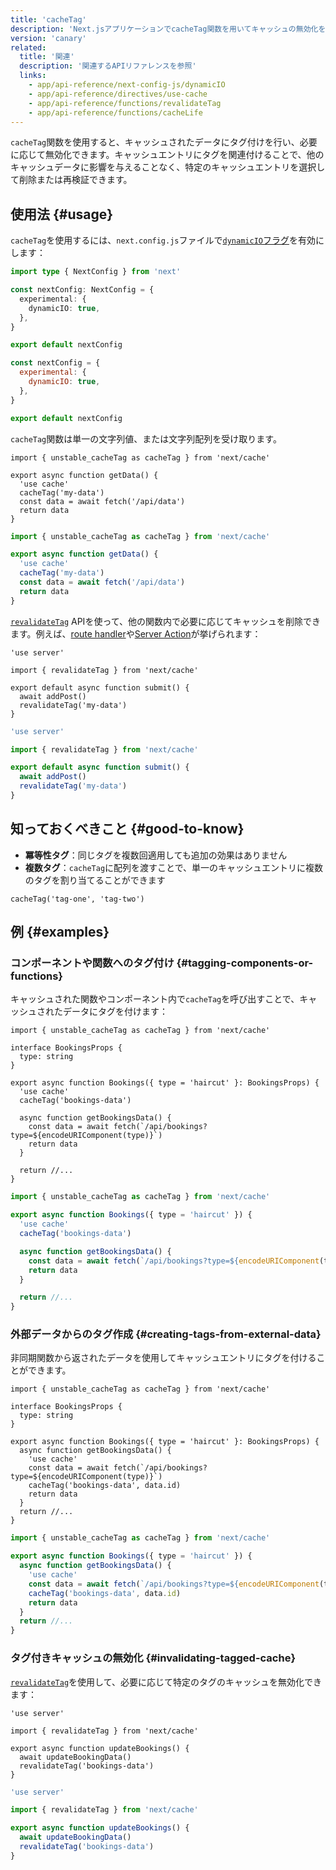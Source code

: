 ```yaml
---
title: 'cacheTag'
description: 'Next.jsアプリケーションでcacheTag関数を用いてキャッシュの無効化を管理する方法を学びます'
version: 'canary'
related:
  title: '関連'
  description: '関連するAPIリファレンスを参照'
  links:
    - app/api-reference/next-config-js/dynamicIO
    - app/api-reference/directives/use-cache
    - app/api-reference/functions/revalidateTag
    - app/api-reference/functions/cacheLife
---
```


`cacheTag`関数を使用すると、キャッシュされたデータにタグ付けを行い、必要に応じて無効化できます。キャッシュエントリにタグを関連付けることで、他のキャッシュデータに影響を与えることなく、特定のキャッシュエントリを選択して削除または再検証できます。

## 使用法 {#usage}

`cacheTag`を使用するには、`next.config.js`ファイルで[`dynamicIO`フラグ](/docs/app/api-reference/next-config-js/dynamicIO)を有効にします：

<Tabs>
<TabItem value="ts" label="TypeScript">

```ts title="next.config.ts" switcher
import type { NextConfig } from 'next'

const nextConfig: NextConfig = {
  experimental: {
    dynamicIO: true,
  },
}

export default nextConfig
```

</TabItem>
<TabItem value="js" label="JavaScript">

```js title="next.config.js" switcher
const nextConfig = {
  experimental: {
    dynamicIO: true,
  },
}

export default nextConfig
```

</TabItem>
</Tabs>

`cacheTag`関数は単一の文字列値、または文字列配列を受け取ります。

<Tabs>
<TabItem value="tsx" label="TypeScript">

```tsx title="app/data.ts" switcher
import { unstable_cacheTag as cacheTag } from 'next/cache'

export async function getData() {
  'use cache'
  cacheTag('my-data')
  const data = await fetch('/api/data')
  return data
}
```

</TabItem>
<TabItem value="jsx" label="JavaScript">

```jsx title="app/data.js" switcher
import { unstable_cacheTag as cacheTag } from 'next/cache'

export async function getData() {
  'use cache'
  cacheTag('my-data')
  const data = await fetch('/api/data')
  return data
}
```

</TabItem>
</Tabs>

[`revalidateTag`](/docs/app/api-reference/functions/revalidateTag) APIを使って、他の関数内で必要に応じてキャッシュを削除できます。例えば、[route handler](/docs/app/building-your-application/routing/route-handlers)や[Server Action](/docs/app/building-your-application/data-fetching/server-actions-and-mutations)が挙げられます：

<Tabs>
<TabItem value="tsx" label="TypeScript">

```tsx title="app/action.ts" switcher
'use server'

import { revalidateTag } from 'next/cache'

export default async function submit() {
  await addPost()
  revalidateTag('my-data')
}
```

</TabItem>
<TabItem value="jsx" label="JavaScript">

```jsx title="app/action.js" switcher
'use server'

import { revalidateTag } from 'next/cache'

export default async function submit() {
  await addPost()
  revalidateTag('my-data')
}
```

</TabItem>
</Tabs>

## 知っておくべきこと {#good-to-know}

- **冪等性タグ**：同じタグを複数回適用しても追加の効果はありません
- **複数タグ**：`cacheTag`に配列を渡すことで、単一のキャッシュエントリに複数のタグを割り当てることができます

```tsx
cacheTag('tag-one', 'tag-two')
```

## 例 {#examples}

### コンポーネントや関数へのタグ付け {#tagging-components-or-functions}

キャッシュされた関数やコンポーネント内で`cacheTag`を呼び出すことで、キャッシュされたデータにタグを付けます：

<Tabs>
<TabItem value="tsx" label="TypeScript">

```tsx title="app/components/bookings.tsx" switcher
import { unstable_cacheTag as cacheTag } from 'next/cache'

interface BookingsProps {
  type: string
}

export async function Bookings({ type = 'haircut' }: BookingsProps) {
  'use cache'
  cacheTag('bookings-data')

  async function getBookingsData() {
    const data = await fetch(`/api/bookings?type=${encodeURIComponent(type)}`)
    return data
  }

  return //...
}
```

</TabItem>
<TabItem value="jsx" label="JavaScript">

```jsx title="app/components/bookings.js" switcher
import { unstable_cacheTag as cacheTag } from 'next/cache'

export async function Bookings({ type = 'haircut' }) {
  'use cache'
  cacheTag('bookings-data')

  async function getBookingsData() {
    const data = await fetch(`/api/bookings?type=${encodeURIComponent(type)}`)
    return data
  }

  return //...
}
```

</TabItem>
</Tabs>

### 外部データからのタグ作成 {#creating-tags-from-external-data}

非同期関数から返されたデータを使用してキャッシュエントリにタグを付けることができます。

<Tabs>
<TabItem value="tsx" label="TypeScript">

```tsx title="app/components/bookings.tsx" switcher
import { unstable_cacheTag as cacheTag } from 'next/cache'

interface BookingsProps {
  type: string
}

export async function Bookings({ type = 'haircut' }: BookingsProps) {
  async function getBookingsData() {
    'use cache'
    const data = await fetch(`/api/bookings?type=${encodeURIComponent(type)}`)
    cacheTag('bookings-data', data.id)
    return data
  }
  return //...
}
```

</TabItem>
<TabItem value="jsx" label="JavaScript">

```jsx title="app/components/bookings.js" switcher
import { unstable_cacheTag as cacheTag } from 'next/cache'

export async function Bookings({ type = 'haircut' }) {
  async function getBookingsData() {
    'use cache'
    const data = await fetch(`/api/bookings?type=${encodeURIComponent(type)}`)
    cacheTag('bookings-data', data.id)
    return data
  }
  return //...
}
```

</TabItem>
</Tabs>

### タグ付きキャッシュの無効化 {#invalidating-tagged-cache}

[`revalidateTag`](/docs/app/api-reference/functions/revalidateTag)を使用して、必要に応じて特定のタグのキャッシュを無効化できます：

<Tabs>
<TabItem value="tsx" label="TypeScript">

```tsx title="app/actions.ts" switcher
'use server'

import { revalidateTag } from 'next/cache'

export async function updateBookings() {
  await updateBookingData()
  revalidateTag('bookings-data')
}
```

</TabItem>
<TabItem value="jsx" label="JavaScript">

```jsx title="app/actions.js" switcher
'use server'

import { revalidateTag } from 'next/cache'

export async function updateBookings() {
  await updateBookingData()
  revalidateTag('bookings-data')
}
```

</TabItem>
</Tabs>
